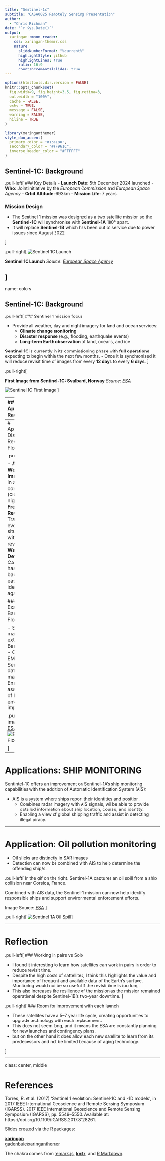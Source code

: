 ```yaml
---
title: "Sentinel-1c"
subtitle: "CASA0025 Remotely Sensing Presentation"  
author: 
  - "Chris Richman"
date: '`r Sys.Date()`'
output:
  xaringan::moon_reader:
    css: xaringan-themer.css
    nature:
      slideNumberFormat: "%current%"
      highlightStyle: github
      highlightLines: true
      ratio: 16:9
      countIncrementalSlides: true
---
```


```r
options(htmltools.dir.version = FALSE)
knitr::opts_chunk$set(
  fig.width=9, fig.height=3.5, fig.retina=3,
  out.width = "100%",
  cache = FALSE,
  echo = TRUE,
  message = FALSE, 
  warning = FALSE,
  hiline = TRUE
)
```

```r
library(xaringanthemer)
style_duo_accent(
  primary_color = "#1381B0",
  secondary_color = "#FF961C",
  inverse_header_color = "#FFFFFF"
)
```

## Sentinel-1C: Background

.pull-left[
### Key Details
- **Launch Date**: 5th December 2024 launched
- **Who**: Joint initiative by the *European Commission* and *European Space Agency*
- **Orbit Altitude**: 693km
- **Mission Life**: 7 years

### Mission Design
- The Sentinel 1 mission was designed as a two satellite mission so the **Sentinel-1C** will synchronise with **Sentinel-1A** 180° apart.
- It will replace **Sentinel-1B** which has been out of service due to power issues since August 2022 



]

.pull-right[
![Sentinel 1C Launch](img/Vega-C_lifts_off_with_Sentinel-1C_pillars.jpg)


**Sentinel 1C Launch**
*Source*: [*European Space Agency*](https://www.esa.int/Applications/Observing_the_Earth/Copernicus/Sentinel-1/Double_win_for_Europe_Sentinel-1C_and_Vega-C_take_to_the_skies)

]
---
name: colors

## Sentinel-1C: Background

.pull-left[
### Sentinel 1 mission focus

-  Provide all weather, day and night imagery for land and ocean services:  
    - **Climate change monitoring**  
    - **Disaster response** (e.g., flooding, earthquake events)  
    - **Long-term Earth observation** of land, oceans, and ice


**Sentinel 1C** is currently in its commissioning phase with **full operations** expecting to begin within the next few months. 
- Once it is synchronised it will reduce revisit time of images from every **12 days** to every **6 days**.
]

.pull-right[

**First Image from Sentinel-1C: Svalbard, Norway**
*Source: [ESA](https://www.esa.int/Applications/Observing_the_Earth/Copernicus/Sentinel-1/Sentinel-1C_captures_first_radar_images)*

![Sentinel 1C First Image](img/Svalbard_Norway_seen_from_Sentinel-1C_article.jpg)
]


---
## Synthetic Aperture Radar (SAR)


One of the key features of Sentinel 1 satellites is the Synthetic Aperture Radar instrument onboard.
.pull-left[
#### What is it?
- An active radar sensor that creates high-resolution images of Earth. 
- Capable of imaging through clouds and in total darkness, making it valuable for all-weather, day-and-night applications.
- Operates in four imaging modes with resolution ranging from 5m to 400 km.
]

.pull-right[
#### How does it work?

-  transmit microwave radar pulses to Earth's surface, which reflect and return to the receiver
- As the radar antenna moves along its flight path, it captures reflections from the same area at different angles.
- These multiple angles simulate a larger "synthetic aperture" for higher resolution.
- Signal processing algorithms then reconstruct these reflections into 2D images of the surface
]


---
# Applications: Disaster Response  - Floods 

.pull-left[

- **All-Weather Imaging:** Data in any conditions (clouds, night, rain).
- **Frequent Revisits:** Tracks evolving situations with quick revisit time.
- **Water Detection:** Calm water has low SAR backscatter, easy to identify against land.

#### Example: Bangladesh Floods:

- Sentinel-1 mapped flood extent in Bangladesh.
- Copernicus EMS used Sentinel-1 data for rapid mapping.
- Enabled assessment of human and environmental impact.
]


.pull-right[
image source: [ESA, 2022](https://www.esa.int/ESA_Multimedia/Images/2022/06/Copernicus_Sentinel-1_maps_Bangladesh_flood)
![Bangladesh Floods](img/Bangladesh_flood_pillars.gif)


]

---


# Applications: SHIP MONITORING

Sentintel-1C offers an improvement on Sentinel-1A's ship monitoring capabilities with the addition of Automatic Identification System (AIS):


- AIS is a system where ships report their identities and position.
  - Combines radar imagery with AIS signals, wil be able to provide detailed information about ship location, course, and identity.
  - Enabling a view of global shipping traffic and assist in detecting illegal piracy.




---




# Application: Oil pollution monitoring


- Oil slicks are distinctly in SAR images
- Detection can now be combined with AIS to help determine the offending ship/s.

.pull-left[
In the gif on the right, Sentinel-1A captures an oil spill from a ship collision near Corsica, France.

Combined with AIS data, the Sentinel-1 mission can now help identify responsible ships and support environmental enforcement efforts.

Image Source: [ESA](https://www.esa.int/ESA_Multimedia/Images/2018/10/Oil_spill_spread#:~:text=On%208%20October%202018%20at,was%20about%2020%20km%20long.)
]

.pull-right[
![Sentinel 1A Oil Spill](img/Oil_spill_spread.gif)
]




---

# Reflection


.pull-left[
### Working in pairs vs Solo

- I found it interesting to learn how satellites can work in pairs in order to reduce revisit time. 
- Despite the high costs of sattellites, I think this highlights the value and importance of frequent and available data of the Earth's surface. Monitoring would not be so useful if the revisit time is too long.  
- This also increases the resilience of the mission as the mission remained operational despite Sentinel-1B's two-year downtime.
]


.pull-right[
### Room for improvement with each launch

- These satellites have a 5–7 year life cycle, creating opportunities to upgrade technology with each replacement.
- This does not seem long, and it means the ESA are constantly planning for new launches and contingency plans.
- but on the other hand it does allow each new satellite to learn from its predecessors and not be limited because of aging technology.


]




---
class: center, middle

# References


Torres, R. et al. (2017) ‘Sentinel 1 evolution: Sentinel-1C and -1D models’, in 2017 IEEE International Geoscience and Remote Sensing Symposium (IGARSS). 2017 IEEE International Geoscience and Remote Sensing Symposium (IGARSS), pp. 5549–5550. Available at: https://doi.org/10.1109/IGARSS.2017.8128261.



Slides created via the R packages:

[**xaringan**](https://github.com/yihui/xaringan)<br>
[gadenbuie/xaringanthemer](https://github.com/gadenbuie/xaringanthemer)

The chakra comes from [remark.js](https://remarkjs.com), [**knitr**](http://yihui.name/knitr), and [R Markdown](https://rmarkdown.rstudio.com).
